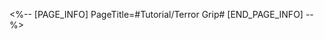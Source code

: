 <%-- [PAGE_INFO]
PageTitle=#Tutorial/Terror Grip#
[END_PAGE_INFO] --%>
{{Tutorial
|sort      = 222601
|title     = Terror Grip
|subtitle  = 
|type      = Battle
|about     = 
|image1    = Tutorial Terror Grip 1.png{{subst:void|<!--$UPLOAD:<<SpriteOutput/TutorialPic/TutorialPage_222601.png>-<Tutorial Terror Grip 1.png>>}}
|text1     = When an ally is inflicted with Terror Grip, attacking the caster of Terror Grip once can dispel Terror Grip.
|image2    = Tutorial Terror Grip 2.png{{subst:void|<!--$UPLOAD:<<SpriteOutput/TutorialPic/TutorialPage_222602.png>-<Tutorial Terror Grip 2.png>>}}
|text2     = When Terror Grip ends, if the caster of Terror Grip is not attacked to dispel Terror Grip, then the affected ally will fall into the Terrified state and be unable to perform actions.
}}